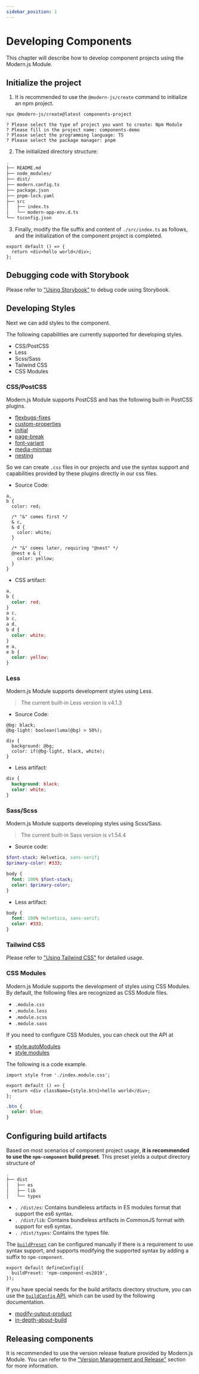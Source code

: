 ```yaml
---
sidebar_position: 1
---
```


# Developing Components

This chapter will describe how to develop component projects using the Modern.js Module.

## Initialize the project

1. It is recommended to use the `@modern-js/create` command to initialize an npm project.

```text title="Interactive questions"
npx @modern-js/create@latest components-project

? Please select the type of project you want to create: Npm Module
? Please fill in the project name: components-demo
? Please select the programming language: TS
? Please select the package manager: pnpm
```

2. The initialized directory structure:

```bash
.
├── README.md
├── node_modules/
├── dist/
├── modern.config.ts
├── package.json
├── pnpm-lock.yaml
├── src
│   ├── index.ts
│   └── modern-app-env.d.ts
└── tsconfig.json
```

3. Finally, modify the file suffix and content of `./src/index.ts` as follows, and the initialization of the component project is completed.

```tsx title="./src/index.tsx"
export default () => {
  return <div>hello world</div>;
};
```

## Debugging code with Storybook

Please refer to ["Using Storybook"](/guide/basic/using-storybook.html) to debug code using Storybook.

## Developing Styles

Next we can add styles to the component.

The following capabilities are currently supported for developing styles.

- CSS/PostCSS
- Less
- Scss/Sass
- Tailwind CSS
- CSS Modules

### CSS/PostCSS

Modern.js Module supports PostCSS and has the following built-in PostCSS plugins.

- [flexbugs-fixes](https://github.com/luisrudge/postcss-flexbugs-fixes)
- [custom-properties](https://github.com/postcss/postcss-custom-properties)
- [initial](https://github.com/maximkoretskiy/postcss-initial)
- [page-break](https://github.com/shrpne/postcss-page-break)
- [font-variant](https://github.com/postcss/postcss-font-variant)
- [media-minmax](https://github.com/postcss/postcss-media-minmax)
- [nesting](https://github.com/csstools/postcss-plugins/tree/main/plugins/postcss-nesting#readme)

So we can create `.css` files in our projects and use the syntax support and capabilities provided by these plugins directly in our css files.

- Source Code:

```less title="./src/index.css"
a,
b {
  color: red;

  /* "&" comes first */
  & c,
  & d {
    color: white;
  }

  /* "&" comes later, requiring "@nest" */
  @nest e & {
    color: yellow;
  }
}
```

- CSS artifact:

```css title="./dist/es/index.css"
a,
b {
  color: red;
}
a c,
b c,
a d,
b d {
  color: white;
}
e a,
e b {
  color: yellow;
}
```

### Less

Modern.js Module supports development styles using Less.

> The current built-in Less version is v4.1.3

- Source Code:

```less title="./src/common.less"
@bg: black;
@bg-light: boolean(luma(@bg) > 50%);

div {
  background: @bg;
  color: if(@bg-light, black, white);
}
```

- Less artifact:

```css title="./dist/es/common.css"
div {
  background: black;
  color: white;
}
```

### Sass/Scss

Modern.js Module supports developing styles using Scss/Sass.

> The current built-in Sass version is v1.54.4

- Source code:

```sass title="./src/common.sass"
$font-stack: Helvetica, sans-serif;
$primary-color: #333;

body {
  font: 100% $font-stack;
  color: $primary-color;
}
```

- Less artifact:

```css title="./dist/es/common.css"
body {
  font: 100% Helvetica, sans-serif;
  color: #333;
}
```

### Tailwind CSS

Please refer to ["Using Tailwind CSS"](/guide/best-practices/use-tailwindcss.html) for detailed usage.

### CSS Modules

Modern.js Module supports the development of styles using CSS Modules. By default, the following files are recognized as CSS Module files.

- `.module.css`
- `.module.less`
- `.module.scss`
- `.module.sass`

If you need to configure CSS Modules, you can check out the API at

- [style.autoModules](en/api/config/build-config#styleautomodules)
- [style.modules](/en/api/config/build-config#stylemodules)

The following is a code example.

```tsx title="./src/index.tsx"
import style from './index.module.css';

export default () => {
  return <div className={style.btn}>hello world</div>;
};
```

```css title="./src/index.module.css"
.btn {
  color: blue;
}
```

## Configuring build artifacts

Based on most scenarios of component project usage, **it is recommended to use the `npm-component` build preset**. This preset yields a output directory structure of

```bash
.
├── dist
│   ├── es
│   ├── lib
│   └── types
```

- `. /dist/es`: Contains bundleless artifacts in ES modules format that support the es6 syntax.
- `. /dist/lib`: Contains bundleless artifacts in CommonJS format with support for es6 syntax.
- `. /dist/types`: Contains the types file.

The [`buildPreset`](/en/api/config/build-preset) can be configured manually if there is a requirement to use syntax support, and supports modifying the supported syntax by adding a suffix to `npm-component`.

```tsx
export default defineConfig({
  buildPreset: 'npm-component-es2019',
});
```

If you have special needs for the build artifacts directory structure, you can use the [`buildConfig` API](/en/api/config/build-config), which can be used by the following documentation.

- [modify-output-product](/en/guide/basic/modify-output-product#build-configuration-object)
- [in-depth-about-build](/en/guide/advance/in-depth-about-build)

## Releasing components

It is recommended to use the version release feature provided by Modern.js Module. You can refer to the ["Version Management and Release"](/en/guide/basic/publish-your-project) section for more information.
